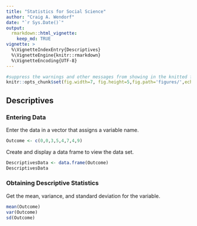 ```yaml
---
title: "Statistics for Social Science"
author: "Craig A. Wendorf"
date: "`r Sys.Date()`"
output: 
  rmarkdown::html_vignette:
    keep_md: TRUE
vignette: >
  %\VignetteIndexEntry{Descriptives}
  %\VignetteEngine{knitr::rmarkdown}
  %\VignetteEncoding{UTF-8}
---
```


```r
#suppress the warnings and other messages from showing in the knitted file.
knitr::opts_chunk$set(fig.width=7, fig.height=5,fig.path='figures/',echo=TRUE,warning=FALSE,message=FALSE)
```

## Descriptives

### Entering Data

Enter the data in a vector that assigns a variable name.

```r
Outcome <- c(0,0,3,5,4,7,4,9)
```

Create and display a data frame to view the data set.

```r
DescriptivesData <- data.frame(Outcome)
DescriptivesData
```

### Obtaining Descriptive Statistics

Get the mean, variance, and standard deviation for the variable.

```r
mean(Outcome)
var(Outcome)
sd(Outcome)
```
